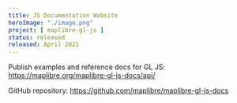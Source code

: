 ```yaml
---
title: JS Documentation Website
heroImage: "./image.png"
project: [ maplibre-gl-js ]
status: released
released: April 2021
---
```


Publish examples and reference docs for GL JS: https://maplibre.org/maplibre-gl-js-docs/api/

GitHub repository: https://github.com/maplibre/maplibre-gl-js-docs
